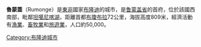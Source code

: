 '''魯蒙蓋'''（Rumonge）是[[東非|東非]]國家[[布隆迪|布隆迪]]的城市，是[[鲁蒙盖省|鲁蒙盖省]]的首府，位於該國西南部，毗鄰[[坦噶尼喀湖|坦噶尼喀湖]]，距離首都[[布瓊布拉|布瓊布拉]]72公里，海拔高度809米，經濟活動有[[漁業|漁業]]、[[畜牧業|畜牧業]]和[[旅遊業|旅遊業]]，人口約50,000。

{{commonscat}}
{{coord|3|58|S|29|26|E|display=title|region:BI_type:city_source:GNS-enwiki}}
[[Category:布隆迪城市|Category:布隆迪城市]]
{{Burundi-geo-stub}}